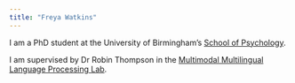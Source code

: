 ```yaml
---
title: "Freya Watkins"
---
```


I am a PhD student at the University of Birmingham's [School of Psychology](https://www.birmingham.ac.uk/schools/psychology/index.aspx).

I am supervised by Dr Robin Thompson in the [Multimodal Multilingual Language Processing Lab](https://m2l2lab.com).


